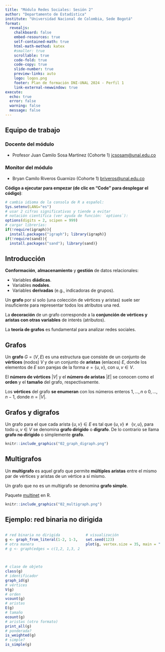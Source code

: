 ```yaml
---
title: "Módulo Redes Sociales: Sesión 2"
author: "Departamento de Estadística"
institute: "Universidad Nacional de Colombia, Sede Bogotá"
format:
  revealjs: 
    chalkboard: false
    embed-resources: true
    self-contained-math: true
    html-math-method: katex
    #smaller: true
    scrollable: true
    code-fold: true
    code-copy: true
    slide-number: true
    preview-links: auto
    logo: logos.png
    footer: Plan de formación DNI-UNAL 2024 - Perfil 1
    link-external-newwindow: true
execute:
  echo: true
  error: false
  warning: false
  message: false
---
```



## Equipo de trabajo {.smaller}

### Docente del módulo

- Profesor Juan Camilo Sosa Martinez (Cohorte 1) <jcsosam@unal.edu.co>


### Monitor del módulo

- Bryan Camilo Riveros Guarnizo (Cohorte 1) <briveros@unal.edu.co>

**Código a ejecutar para empezar (de clic en "Code" para desplegar el código)**:

```r
# cambia idioma de la consola de R a español:
Sys.setenv(LANG="es")
# usar 2 cifras significativas y tiende a evitar 
# notación científica (ver ayuda de función: `options`): 
options(digits = 2, scipen = 999) 
# cargar librerías: 
if(!require(igraph)){
  install.packages("igraph"); library(igraph)}
if(!require(sand)){
  install.packages("sand"); library(sand)}
```

## Introducción {.smaller}

**Conformación**, **almacenamiento** y **gestión** de datos relacionales:

- Variables **diádicas**.
- Variables **nodales**.
- Variables **derivadas** (e.g., indicadoras de grupos).

Un **grafo** por sí solo (una colección de vértices y aristas) suele ser insuficiente para representar todos los atributos una red.

La **decoración** de un grafo corresponde a la **conjunción de vértices y aristas con otras variables** de interés (atributos).

La **teoría de grafos** es fundamental para analizar redes sociales.

## Grafos {.smaller}

Un **grafo** $G = (V, E)$ es una estructura que consiste de un conjunto de **vértices** (nodos) $V$ y de un conjunto de **aristas** (enlaces) $E$, donde los elementos de $E$ son parejas de la forma $e=\{u,v\}$, con $u,v\in V$. 

El **número de vértices** $|V|$ y el **número de aristas** $|E|$ se conocen como el **orden** y el **tamaño** del grafo, respectivamente.

Los **vértices** del grafo **se enumeran** con los números enteros $1,\ldots,n$ o $0,\ldots,n-1$, donde $n = |V|$.

## Grafos y digrafos

Un grafo para el que cada arista $\{u,v\}\in E$ es tal que $\{u,v\} \not\equiv \{v,u\}$, para todo $u,v\in V$ se denomina **grafo dirigido** o **digrafo**. De lo contrario se llama **grafo no dirigido** o simplemente **grafo**. 

```r
knitr::include_graphics("02_graph_digraph.png")
```

## Multigrafos {.smaller}

Un **multigrafo** es aquel grafo que permite **múltiples aristas** entre el mismo par de vértices y aristas de un vértice a sí mismo. 

Un grafo que no es un multigrafo se denomina **grafo simple**.

Paquete [multinet](https://uu.diva-portal.org/smash/get/diva2:1577343/FULLTEXT01.pdf) en R.

```r
knitr::include_graphics("02_multigraph.png")
```

## Ejemplo: red binaria no dirigida {.smaller}
:::: {.columns}

::: {.column width="50%"}

```r
# red binaria no dirigida
g <- graph_from_literal(1-2, 1-3, 2-3, 2-4, 3-5, 4-5, 4-6, 4-7, 5-6, 6-7)
# otra manera
# g <- graph(edges = c(1,2, 1,3, 2,3, 2,4, 3,5, 4,5, 4,6, 4,7, 5,6, 6,7), directed = FALSE)
```
:::

::: {.column width="50%"}
```r
# visualización
set.seed(123)
plot(g, vertex.size = 35, main = "Red binaria dirigida")
```

:::

::::

##

```r
# clase de objeto
class(g)
# identificador
graph_id(g)
# vértices
V(g)
# orden
vcount(g)
# aristas
E(g)
# tamaño
ecount(g)
# aristas (otro formato)
print_all(g)
# ponderada?
is_weighted(g)
# simple?
is_simple(g)
```

